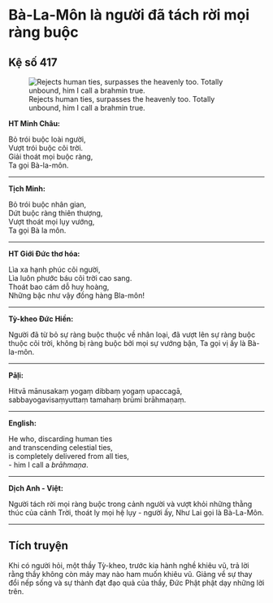 # Bà-La-Môn là người đã tách rời mọi ràng buộc {- #ba-la-mon-la-nguoi-da-tach-roi-moi-rang-buoc}

## Kệ số 417 {- #ke-so-417}

![Rejects human ties, surpasses the heavenly too. Totally unbound, him I call a brahmin true.](images/kinh-phap-cu-ke-so-417-dhammapada-verse-417.jpg){fig-align="center" .lightbox}

**HT Minh Châu:**

Bỏ trói buộc loài người,  
Vượt trói buộc cõi trời.  
Giải thoát mọi buộc ràng,  
Ta gọi Bà-la-môn.  

<hr class="divider">

**Tịch Minh:**

Bỏ trói buộc nhân gian,  
Dứt buộc ràng thiên thượng,  
Vượt thoát mọi lụy vướng,  
Ta gọi Bà la môn.  

<hr class="divider">

**HT Giới Đức thơ hóa:**

Lìa xa hạnh phúc cõi người,  
Lìa luôn phước báu cõi trời cao sang.  
Thoát bao cám dỗ huy hoàng,  
Những bậc như vậy đồng hàng Bla-môn!  

<hr class="divider">

**Tỳ-kheo Đức Hiền:**

Người đã từ bỏ sự ràng buộc thuộc về nhân loại, đã vượt lên sự ràng buộc thuộc cõi trời, không bị ràng buộc bởi mọi sự vướng bận, Ta gọi vị ấy là Bà-la-môn.  

<hr class="divider">

**Pāḷi:**

Hitvā mānusakaṃ yogaṃ dibbaṃ yogaṃ upaccagā,  
sabbayogavisaṃyuttaṃ tamahaṃ brūmi brāhmaṇaṃ.  

<hr class="divider">

**English:**

He who, discarding human ties  
and transcending celestial ties,  
is completely delivered from all ties,  
- him I call a *brāhmaṇa*.  

<hr class="divider">

**Dịch Anh - Việt:**

Người tách rời mọi ràng buộc trong cảnh người và vượt khỏi những thằng thúc của cảnh Trời, thoát ly mọi hệ lụy - người ấy, Như Lai gọi là Bà-La-Môn.  

<hr class="divider">

## Tích truyện {- #tich-truyen}

Khi có người hỏi, một thầy Tỳ-kheo, trước kia hành nghề khiêu vũ, trả lời rằng thầy không còn mảy may nào ham muốn khiêu vũ. Giảng về sự thay đổi nếp sống và sự thành đạt đạo quả của thầy, Ðức Phật phật dạy những lời trên.  